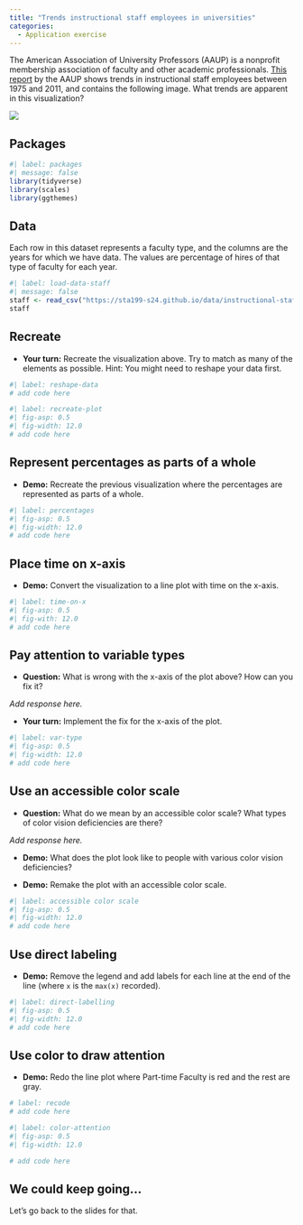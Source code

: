 ```yaml
---
title: "Trends instructional staff employees in universities"
categories: 
  - Application exercise
---
```


The American Association of University Professors (AAUP) is a nonprofit membership association of faculty and other academic professionals.
[This report](https://www.aaup.org/sites/default/files/files/AAUP_Report_InstrStaff-75-11_apr2013.pdf) by the AAUP shows trends in instructional staff employees between 1975 and 2011, and contains the following image.
What trends are apparent in this visualization?

![](https://sta199-s24.github.io/images/staff-employment.png){fig-align="center"}

## Packages

```r
#| label: packages
#| message: false
library(tidyverse)
library(scales)
library(ggthemes)
```

## Data

Each row in this dataset represents a faculty type, and the columns are the years for which we have data.
The values are percentage of hires of that type of faculty for each year.

```r
#| label: load-data-staff
#| message: false
staff <- read_csv("https://sta199-s24.github.io/data/instructional-staff.csv")
staff
```

## Recreate

-   **Your turn:** Recreate the visualization above. Try to match as many of the elements as possible. Hint: You might need to reshape your data first.

```r
#| label: reshape-data
# add code here
```

```r
#| label: recreate-plot
#| fig-asp: 0.5
#| fig-width: 12.0
# add code here
```

## Represent percentages as parts of a whole

-   **Demo:** Recreate the previous visualization where the percentages are represented as parts of a whole.

```r
#| label: percentages
#| fig-asp: 0.5
#| fig-width: 12.0
# add code here
```

## Place time on x-axis

-   **Demo:** Convert the visualization to a line plot with time on the x-axis.

```r
#| label: time-on-x
#| fig-asp: 0.5
#| fig-with: 12.0
# add code here
```

## Pay attention to variable types

-   **Question:** What is wrong with the x-axis of the plot above? How can you fix it?

*Add response here.*

-   **Your turn:** Implement the fix for the x-axis of the plot.

```r
#| label: var-type
#| fig-asp: 0.5
#| fig-width: 12.0
# add code here
```

## Use an accessible color scale

-   **Question:** What do we mean by an accessible color scale? What types of color vision deficiencies are there?

*Add response here.*

-   **Demo:** What does the plot look like to people with various color vision deficiencies?

-   **Demo:** Remake the plot with an accessible color scale.

```r
#| label: accessible color scale
#| fig-asp: 0.5
#| fig-width: 12.0
# add code here
```

## Use direct labeling

-   **Demo:** Remove the legend and add labels for each line at the end of the line (where `x` is the `max(x)` recorded).

```r
#| label: direct-labelling
#| fig-asp: 0.5
#| fig-width: 12.0
# add code here
```

## Use color to draw attention

-   **Demo:** Redo the line plot where Part-time Faculty is red and the rest are gray.

```r
# label: recode
# add code here
```

```r
#| label: color-attention
#| fig-asp: 0.5
#| fig-width: 12.0

# add code here
```

## We could keep going...

Let's go back to the slides for that.
